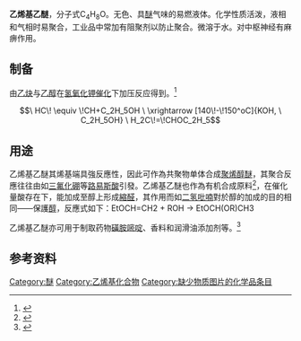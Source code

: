 {{chembox 
| Reference = <ref name="BGChem">[http://www.bgchemie.de/files/95/ToxBew263-L.pdf BG Chemie: ''Ethylvinylether, Toxikologische Bewertung'', '''11/00''', {{ISSN|0937-4248}} {{webarchive|url=https://web.archive.org/web/20070927051213/http://www.bgchemie.de/files/95/ToxBew263-L.pdf|date=2007-09-27}}</ref>
| Name = 乙烯基乙醚
| ImageFile = Ethyl vinylether.svg
| ImageSize = 200px 
| ImageName = 乙烯基乙醚的结构
| OtherNames = 乙氧基乙烯<br />乙基乙烯基醚<br />乙烯基乙基醚
| Section1 = {{Chembox Identifiers
| CASNo_Ref = {{cascite|correct|CAS}}
| CASNo = 109-92-2
| SMILES = CCOC=C }}
| Section2 = {{Chembox Properties
| Formula = C<sub>4</sub>H<sub>8</sub>O
| MolarMass = 72.1057
| Density = 0.75 g/cm³
| Appearance = 无色、具有[[醚|醚]]气味的液体
| MeltingPt = -115 °C
| BoilingPt = 36 °C
| VaporPressure = 231 h[[帕斯卡|Pa]] (0 °C)<br />570  hPa (20 °C)<br />1634  hPa (50 °C)
| RefractIndex = 1.3767 (20 °C)<ref name="zghg">中国化工产品大全 上卷，Da105 乙烯基乙醚，页498</ref>
| Solubility = 8.3 g·l<sup>−1</sup> (15 °C) }}
| Section7 = {{Chembox Hazards
| EUClass = 可燃（'''F'''）
| RPhrases = {{R11}}, {{R66}}, {{R67}}
| SPhrases = {{S9}}, {{S16}}, {{S29}}, {{S33}}
| FlashPt = -45.5 °C<ref name="zghg" />
| ExploLimits = 1.4–28%<ref name="zghg" />
| LD50 = 8.16 ml·kg<sup>−3</sup> (大鼠，口服)<ref name=chemid>{{Cite web|title=ChemIDplus - 109-92-2 - FJKIXWOMBXYWOQ-UHFFFAOYSA-N - Ethyl vinyl ether - Similar structures search, synonyms, formulas, resource links, and other chemical information.|url=https://chem.nlm.nih.gov/chemidplus/rn/109-92-2|access-date=2021-07-22|last=Chambers|first=Michael|work=chem.nlm.nih.gov|language=en|archive-date=2021-07-23|archive-url=https://web.archive.org/web/20210723160604/https://chem.nlm.nih.gov/chemidplus/rn/109-92-2}}</ref>}}
}}

'''乙烯基乙醚'''，分子式C<sub>4</sub>H<sub>8</sub>O。无色、具[[醚|醚]]气味的易燃液体。化学性质活泼，液相和气相时易聚合，工业品中常加有阻聚剂以防止聚合。微溶于水。对中枢神经有麻痹作用。

==制备==
由[[乙炔|乙炔]]与[[乙醇|乙醇]]在[[氢氧化钾|氢氧化钾]][[催化|催化]]下加压反应得到。<ref name="Ullm">{{Ullmann|title=Vinyl Ethers|authors=Ernst Hofmann, Hans‐Joachim Klimisch, René Backes, Regina Vogelsang, Lothar Franz, Robert Feuerhake|year=2011|doi=10.1002/14356007.a27_435.pub}}</ref>
:<math>\ HC\! \equiv \!CH+C_2H_5OH \ \xrightarrow [140\!-\!150^oC]{KOH, \ C_2H_5OH} \ H_2C\!=\!CHOC_2H_5</math>

==用途==
乙烯基乙醚其烯基端具強反應性，因此可作為共聚物单体合成[[聚烯醇醚|聚烯醇醚]]，其聚合反應往往由如[[三氟化硼|三氟化硼]]等[[路易斯酸|路易斯酸]]引發。乙烯基乙醚也作為有机合成原料<ref name="eEROS">{{cite journal|title=Ethyl Vinyl Ether|author=Percy S. Manchand|journal=EEROS|doi=10.1002/047084289X.re125|year=2001|isbn=0471936235}}</ref>，在催化量酸存在下，能加成至醇上形成[[縮醛|縮醛]]，其作用而如[[二氢吡喃|二氢吡喃]]對於醇的加成的目的相同——保護[[醇|醇]]，反應式如下：<chem>EtOCH=CH2 + ROH -> EtOCH(OR)CH3</chem>

乙烯基乙醚亦可用于制取药物[[磺胺嘧啶|磺胺嘧啶]]、香料和润滑油添加剂等。<ref>{{Cite web|title=乙烯基乙醚 CAS#: 109-92-2|url=https://www.chemicalbook.com/ProductChemicalPropertiesCB0708241.htm|access-date=2021-07-22|work=www.chemicalbook.com|archive-date=2021-07-23|archive-url=https://web.archive.org/web/20210723160027/https://www.chemicalbook.com/ProductChemicalPropertiesCB0708241.htm}}</ref>

==参考资料==
{{reflist}}
{{醚}}

[[Category:醚|Category:醚]]
[[Category:乙烯基化合物|Category:乙烯基化合物]]
[[Category:缺少物质图片的化学品条目|Category:缺少物质图片的化学品条目]]